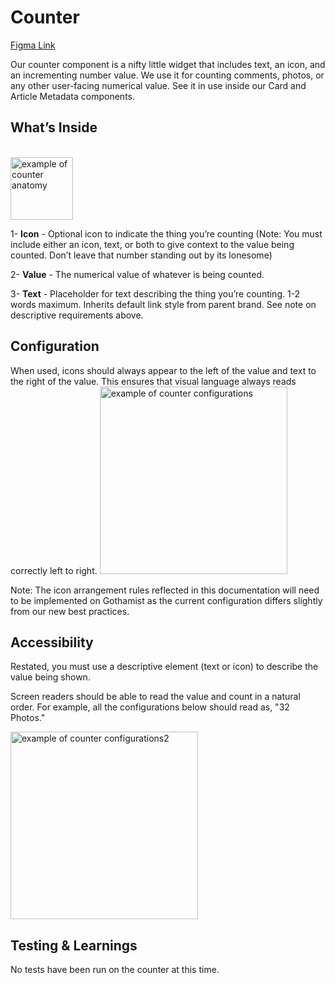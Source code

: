 
<Meta title="Components/Atoms/Counter"/>

# Counter
<a href="https://www.figma.com/file/6mNJjcAldqrElBDDFTR8ui/Whitelabel-In-Progress-PRIMARY?node-id=5351:230">Figma Link</a>


Our counter component is a nifty little widget that includes text, an icon, and an incrementing number value. We use it for counting comments, photos, or any other user-facing numerical value. See it in use inside our Card and Article Metadata components.




## What’s Inside
<br/>
 <img alt="example of counter anatomy" src="/assets/images/Atom-Counter-Anatomy.png" width="100" />


1- **Icon** - Optional icon to indicate the thing you’re counting (Note: You must include either an icon, text, or both to give context to the value being counted. Don’t leave that number standing out by its lonesome)


2- **Value** - The numerical value of whatever is being counted.


3- **Text** - Placeholder for text describing the thing you’re counting. 1-2 words maximum. Inherits default link style from parent brand. See note on descriptive requirements above.




## Configuration

When used, icons should always appear to the left of the value and text to the right of the value. This ensures that visual language always reads correctly left to right.
 <img alt="example of counter configurations" src="/assets/images/Atom-Counter-Configurations.png" width="300" />

Note: The icon arrangement rules reflected in this documentation will need to be implemented on Gothamist as the current configuration differs slightly from our new best practices.



## Accessibility

Restated, you must use a descriptive element (text or icon) to describe the value being shown.

Screen readers should be able to read the value and count in a natural order. For example, all the configurations below should read as, "32 Photos."
<br/>

<img alt="example of counter configurations2" src="/assets/images/Atom-Counter-Accessibility.png" width="300" />
<br/>

## Testing & Learnings

No tests have been run on the counter at this time.
